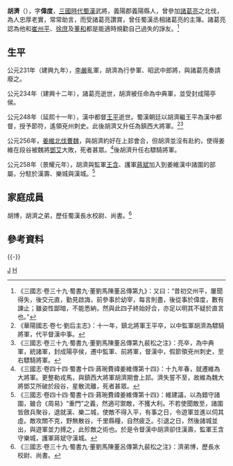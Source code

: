 '''胡濟'''（{{bd|?年||?年}}），字'''偉度'''，[[三國時代|三國時代]][[蜀漢|蜀漢]]武將，義陽郡義陽縣人，曾參加[[諸葛亮|諸葛亮]]之北伐，為人忠厚老實，常常助言，而受諸葛亮讚賞，曾任蜀漢丞相諸葛亮的主簿。諸葛亮認為他和[[崔州平|崔州平]]、[[徐庶|徐庶]]及[[董和|董和]]都是能適時規勸自己過失的諍友。<ref>《三國志·卷三十九·蜀書九·董劉馬陳董呂傳第九》：又曰：“昔初交州平，屢聞得失，後交元直，勤見啟誨，前參事於幼宰，每言則盡，後從事於偉度，數有諫止；雖姿性鄙暗，不能悉納，然與此四子終始好合，亦足以明其不疑於直言也。”</ref>

==生平==
公元231年（建興九年），[[李严_(蜀汉)|李嚴]]亂軍，胡濟為行參軍、昭武中郎將，與諸葛亮奏請廢之。

公元234年（建興十二年），諸葛亮逝世，胡濟被任命為中典軍，並受封成陽亭侯。

公元248年（延熙十一年），漢中都督[[王平_(三国)|王平]]逝世。蜀漢朝廷以胡濟繼王平為漢中都督，授予節符，遙領兗州刺史。此後胡濟又升任為鎮西大將軍。<ref>《華陽國志·卷七·劉后主志》：十一年，鎮北將軍王平卒，以中監軍胡濟為驃騎將軍，代平督漢中事。</ref><ref>《三國志·卷三十九·蜀書九·董劉馬陳董呂傳第九裴松之注》：亮卒，為中典軍，統諸軍，封成陽亭侯，遷中監軍、前將軍，督漢中，假節領兗州刺史，至右驃騎將軍。</ref>

公元256年，[[姜維|姜維]][[姜維北伐|北伐曹魏]]，與胡濟約好在上邽會合，但胡濟並沒有赴約，使得姜維在段谷被魏將[[鄧艾|鄧艾]]大敗，死者甚眾。<ref>《三國志·卷四十四·蜀書十四·蔣琬費禕姜維傳第十四》：十九年春，就遷維為大將軍。更整勒戎馬，與鎮西大將軍胡濟期會上邽。濟失誓不至，故維為魏大將鄧艾所破於段谷，星散流離，死者甚眾。</ref>後胡濟升任右驃騎將軍。

公元258年（景耀元年），胡濟與監軍[[王含_(蜀漢)|王含]]、護軍[[蔣斌_(三國)|蔣斌]]加入到姜維漢中諸圍的部屬，分駐於漢壽、樂城與漢城。<ref>《三國志·卷四十四·蜀書十四·蔣琬費禕姜維傳第十四》：維建議，以為錯守諸圍，雖合《周易》“重門”之義，然適可禦敵，不獲大利。不若使聞敵至，諸圍皆斂兵聚谷，退就漢、樂二城，使敵不得入平，有事之日，令遊軍並進以伺其虛。敵攻關不克，野無散谷，千里縣糧，自然疲乏。引退之日，然後諸城並出，與遊軍並力搏之，此殄敵之術也。於是令督漢中胡濟卻住漢壽​​，監軍王含守樂城，護軍蔣斌守漢城。</ref>

==家庭成員==
胡博，胡濟之弟，歷任蜀漢長水校尉、尚書。<ref>《三國志·卷三十九·蜀書九·董劉馬陳董呂傳第九裴松之注》：濟弟博，歷長水校尉、尚書。</ref>

== 參考資料 ==
{{reflist}}
{{-}}
{{start box}}
{{s-off}}
{{s-before|[[王平_(三国)|王平]]}}
{{s-title|[[蜀汉|蜀汉]]汉中都督|248年—263年？}}
{{s-after|末任？}}
{{s-before|不明|上一位可考者<br>骠骑将军[[吴班|吴班]]}}
{{s-title|[[蜀汉|蜀汉]]右[[骠骑将军|骠骑将军]]|248年？-263年？}}
{{s-after|末任？}}
{{end box}}

[[Category:胡姓|J]]
[[Category:蜀漢軍事人物|H]]